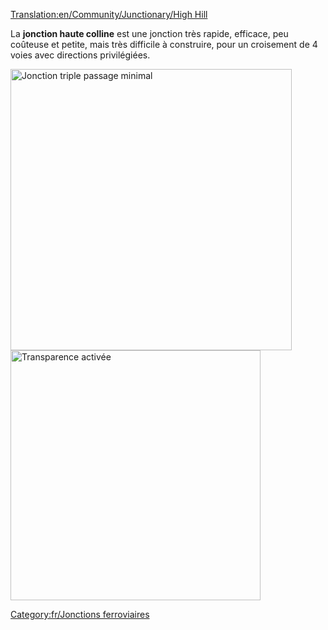 [[Translation:en/Community/Junctionary/High Hill]]

{{fr/Menu de Croisements}}

La '''jonction haute colline''' est une jonction très rapide, efficace, peu coûteuse et petite, mais très difficile à construire, pour un croisement de 4 voies avec directions privilégiées.

[[File:en/HighHill.png|none|thumb|450px|Jonction triple passage minimal]]
[[File:en/HighHillX.png|none|thumb|400px|Transparence activée]]
{{fr/Critère de jonction|Coûteux|3|1|1|1|1|0|1|1|0|0|1|||
*Traite un très grand nombre de trains à la fois
*Utilise des directions privilégiées
*Peu d'espace nécessaire (10x12) 
*4 niveaux (6 tunnels sur 3 niveaux et 2 ponts au niveau le plus haut)
*Pas ou peu de virages serrés (voir la version améliorée pour la haute vitesse)
*Blocages ou embouteillages impossibles
*Pas de fusion ou de séparation de lignes
*Gestion possible de lignes simple ou double. C'est la raison pour ne pas utiliser de jointure ou de séparation. Faites-le au besoin.
}}

[[Category:fr/Jonctions ferroviaires]]